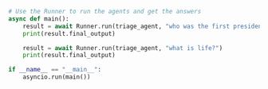 ```python Python
# Use the Runner to run the agents and get the answers
async def main():
    result = await Runner.run(triage_agent, "who was the first president of the united states?")
    print(result.final_output)

    result = await Runner.run(triage_agent, "what is life?")
    print(result.final_output)

if __name__ == "__main__":
    asyncio.run(main())
```
